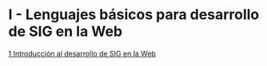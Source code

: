 # I - Lenguajes básicos para desarrollo de SIG en la Web {.unnumbered}

[1 Introducción al desarrollo de SIG en la Web](01-introduccion-desarrollo-sig-web.qmd)